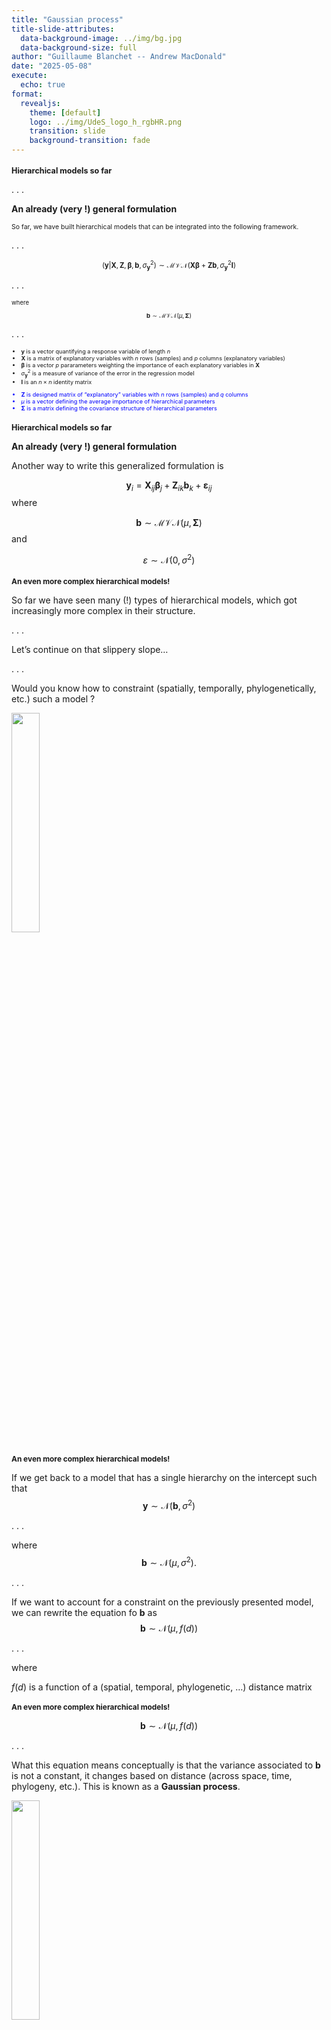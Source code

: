 ```yaml
---
title: "Gaussian process"
title-slide-attributes: 
  data-background-image: ../img/bg.jpg
  data-background-size: full
author: "Guillaume Blanchet -- Andrew MacDonald"
date: "2025-05-08"
execute:
  echo: true
format: 
  revealjs:
    theme: [default]
    logo: ../img/UdeS_logo_h_rgbHR.png
    transition: slide
    background-transition: fade
---
```


## Hierarchical models so far {style="font-size: 0.9em;"}

. . .

**An already (very !) general formulation**

::: {style="font-size: 0.75em"}
So far, we have built hierarchical models that can be integrated into the following framework.
:::

. . .

::: {style="font-size: 0.8em"}
$$(\mathbf{y}|\mathbf{X},\mathbf{Z}, \boldsymbol{\beta}, \mathbf{b}, \sigma_\mathbf{y}^2)\sim \mathcal{MVN}(\mathbf{X} \boldsymbol{\beta} + \mathbf{Z}\mathbf{b}, \sigma_\mathbf{y}^2\mathbf{I})$$
:::

. . .

::: {style="font-size: 0.68em"}

where

$$\mathbf{b}\sim \mathcal{MVN}(\mu, \mathbf{\Sigma})$$
:::

. . .

::: {style="font-size: 0.65em"}

- $\mathbf{y}$ is a vector quantifying a response variable of length $n$
- $\mathbf{X}$ is a matrix of explanatory variables with $n$ rows (samples) and $p$ columns (explanatory variables) 
- $\boldsymbol{\beta}$ is a vector $p$ pararameters weighting the importance of each explanatory variables in $\mathbf{X}$
- $\sigma_\mathbf{y}^2$ is a measure of variance of the error in the regression model
- $\mathbf{I}$ is an $n \times n$ identity matrix 

:::: {style="color: blue"}
- $\mathbf{Z}$ is designed matrix of "explanatory" variables with $n$ rows (samples) and $q$ columns 
- $\mu$ is a vector defining the average importance of hierarchical parameters
- $\mathbf{\Sigma}$ is a matrix defining the covariance structure of hierarchical parameters
::::
:::

## Hierarchical models so far {style="font-size: 0.9em;"}

**An already (very !) general formulation**

Another way to write this generalized formulation is

$$\mathbf{y}_i = \mathbf{X}_{ij} \boldsymbol{\beta}_j + \mathbf{Z}_{ik}\mathbf{b}_{k} + \boldsymbol{\varepsilon}_{ij}$$
where

$$\mathbf{b}\sim \mathcal{MVN}(\mu, \mathbf{\Sigma})$$
and 

$$\varepsilon \sim \mathcal{N}(0, \sigma^2)$$

## An even more complex hierarchical models! {style="font-size: 0.85em;"}

So far we have seen many (!) types of hierarchical models, which got increasingly more complex in their structure.

. . .

Let's continue on that slippery slope... 

. . . 

Would you know how to constraint (spatially, temporally, phylogenetically, etc.) such a model ?

![](https://www.i2symbol.com/pictures/emojis/f/c/3/2/fc326fef420c2381348864310ea8efa1_384.png){fig-align="center" width=30%}

## An even more complex hierarchical models! {style="font-size: 0.85em;"}

If we get back to a model that has a single hierarchy on the intercept such that
$$\mathbf{y} \sim \mathcal{N}(\mathbf{b},\sigma^2)$$

. . .

where
$$\mathbf{b} \sim \mathcal{N}(\mu, \sigma^2).$$

. . . 

If we want to account for a constraint on the previously presented model, we can rewrite the equation fo $\mathbf{b}$ as 
$$\mathbf{b} \sim \mathcal{N}\left(\mu, f(d)\right)$$

. . .

where

$f(d)$ is a function of a (spatial, temporal, phylogenetic, ...) distance matrix

## An even more complex hierarchical models! {style="font-size: 0.85em;"}

$$\mathbf{b} \sim \mathcal{N}\left(\mu, f(d)\right)$$

. . .

What this equation means conceptually is that the variance associated to $\mathbf{b}$ is not a constant, it changes based on distance (across space, time, phylogeny, etc.). This is known as a **Gaussian process**.

![](https://t4.ftcdn.net/jpg/05/69/50/21/240_F_569502134_d2TO2BeHCbvOn4imEyFJJ5n6HdiyJg9X.jpg){fig-align="center" width=30%}

## A bit of history

. . .

In statistics, Gaussian processes have a unique history. The development of this type of model is closely linked to the estimation of mineral deposits. 

. . .

Spatial Gaussian processes are also called **geostatistical** models, where the prefix *geo* refers to geology, not geography, as one may be led to believe.

. . .

As mining engineers are at the root of the development of Gaussian processes, the language associated with this type of model is influenced by this field. 

## A bit of history

Gaussian processes have been developed in the 1950s by 

::::{.columns}
::: {.column width="50%"}
![](https://www.nae.edu/File.aspx?id=191706){fig-align="center" width=60%}

:::::{style="font-size: 0.9em;"}
Daniel G. Krige (1919–2013)
:::::
:::
::: {.column width="50%"}
![](https://upload.wikimedia.org/wikipedia/commons/5/5c/Georges_Matheron.jpg){fig-align="center" width=75%}

:::::{style="font-size: 0.9em;"}
Georges Mathéron (1930–2000)
:::::

:::
::::

## Assumption with Gaussian processes

. . .

In general, when defining a Gaussian process, we make the following assumptions:

. . .

- The closer two samples are, the more similar they are.

. . .

- After a certain distance, it is no longer necessary to consider that a sample influences another.

. . .


**Note** The distance of influence of a sample on another can be different depending on what is being studied, where it is being studied and when it is being studied

## $f(d)$

. . .

So, what does $f(d)$ looks like exactly ?

. . .

In theory, $f(d)$ can be anything... 

. . .

However, in practice, there are particularities of the functions that are defined by the assumptions we impose on our model.

. . . 

Here is a classic structure these variance function take

```r
expVario <- function(d, nugget = 2, sill = 5, range = 10){
  nugget + sill * (1 - exp(-d / range))
}

par(mar = c(5.1, 5.1, 0.1, 0.1))
curve(expVario, 0, 100, 
      lwd = 5,
      bty = "L",
      ylim = c(0, 7),
      las = 1,
      xlab = "Distance",
      ylab = "Variance",
      cex.lab = 2.5,
      cex.axis = 2,
      col = "blue")
```

## $f(d)$ - A bit of vocabulary

. . .

**Nugget effect**

```r
expVario <- function(d, nugget = 2, sill = 5, range = 10){
  nugget + sill * (1 - exp(-d / range))
}

par(mar = c(5.1, 5.1, 0.1, 0.1))
curve(expVario, 0, 100, 
      lwd = 5,
      bty = "L",
      ylim = c(0, 7),
      las = 1,
      xlab = "Distance",
      ylab = "Variance",
      cex.lab = 2.5,
      cex.axis = 2,
      col = "blue")

arrows(x0 = 1,
       y0 = 0,
       x1 = 1,
       y1 = 2,
       length = 0.2,
       angle = 15,
       ljoin = "bevel",
       code = 3,
       lwd = 7,
       col = "orange")
```

## $f(d)$ - A bit of vocabulary

**Range**


```r
expVario <- function(d, nugget = 2, sill = 5, range = 10){
  nugget + sill * (1 - exp(-d / range))
}

par(mar = c(5.1, 5.1, 0.1, 0.1))
curve(expVario, 0, 100, 
      lwd = 5,
      bty = "L",
      ylim = c(0, 7),
      las = 1,
      xlab = "Distance",
      ylab = "Variance",
      cex.lab = 2.5,
      cex.axis = 2,
      col = "blue")

arrows(x0 = 0,
       y0 = 1,
       x1 = 30,
       y1 = 1,
       length = 0.2,
       angle = 15,
       ljoin = "bevel",
       code = 3,
       lwd = 7,
       col = "orange")
```


## $f(d)$ - A bit of vocabulary

**Sill**

```r
expVario <- function(d, nugget = 2, sill = 5, range = 10){
  nugget + sill * (1 - exp(-d / range))
}

par(mar = c(5.1, 5.1, 0.1, 0.1))
curve(expVario, 0, 100, 
      lwd = 5,
      bty = "L",
      ylim = c(0, 7),
      las = 1,
      xlab = "Distance",
      ylab = "Variance",
      cex.lab = 2.5,
      cex.axis = 2,
      col = "blue")

arrows(x0 = 60,
       y0 = 2,
       x1 = 60,
       y1 = 7,
       length = 0.2,
       angle = 15,
       ljoin = "bevel",
       code = 3,
       lwd = 7,
       col = "orange")
```

## $f(d)$ - types of functions {style="font-size: 0.85em;"}

. . .

Many functions that have been proposed have this general shape

. . . 

Let's first study the exponential function

$$C_0 + C_1 \left(1-e^{-d/a}\right)$$

. . .

where

- $C_0$ is the nugget effect

. . .

- $C_1$ is the sill

. . .

- $d$ is the distance

. . .

- $a$ is the range

## Exponential function

Nugget : 2 -- Sill : 5 -- Range : 10

```r
expVario <- function(d, nugget = 2, sill = 5, range = 10){
  nugget + sill * (1 - exp(-d / range))
}

par(mar = c(5.1, 5.1, 0.1, 0.1))
curve(expVario, 0, 100, 
      lwd = 5,
      bty = "L",
      ylim = c(0, 7),
      las = 1,
      xlab = "Distance",
      ylab = "Variance",
      cex.lab = 2.5,
      cex.axis = 2,
      col = "blue")
```

## Matérn function

:::{style="font-size: 0.65em;"}
$$b \sim{\cal N}\left(0,C_1\frac{2^{1-\nu}}{\Gamma(\nu)}\left(\sqrt{2\nu}\frac{d}{a}\right)^\nu K_\nu\left(\sqrt{2\nu}\frac{d}{a}\right)\right)$$
:::

. . . 


:::{style="font-size: 0.65em;"}
where

- $\Gamma(\nu) = (\nu - 1)!$

- $K_\nu$ is a modified Bessel function

- $d$ is the distance

- $a$ is the range

- $\nu$ is a strictly positive parameter giving flexibility to the left tail of the function
  - if $\nu = 0.5$ the function converges to an exponential function $\left(C_1\left(1 - e^{\frac{-d}{a}}\right)\right)$
  - if $\nu \rightarrow \infty$ the function converges to an Gaussian function (also known as the exponentiated quadratic function) $\left(C_1\left(1 - e^{\frac{-d^2}{2a^2}}\right)\right)$
:::

## Matérn function

Sill : 5 -- Range : 10 -- $\nu$ : 0.5

```r
library(gstat)
matVario.5 <- show.vgms(sill = 5,
                        model = "Mat", 
                        range = 10,
                        kappa = 0.5,
                        max = 100)

plot(matVario.5$panel.args[[1]]$x, matVario.5$panel.args[[1]]$y,
     type = "l",
     lwd = 5,
     bty = "L",
     ylim = c(0, 7),
     las = 1,
     xlab = "Distance",
     ylab = "Variance",
     cex.lab = 2.5,
     cex.axis = 2,
     col = "blue")
```

## Matérn function

Sill : 5 -- Range : 10 -- $\nu$ : 5

```r
library(gstat)
matVario5 <- show.vgms(sill = 5,
                       model = "Mat", 
                       range = 10,
                       kappa = 5,
                       max = 100)

plot(matVario5$panel.args[[1]]$x, matVario5$panel.args[[1]]$y,
     type = "l",
     lwd = 5,
     bty = "L",
     ylim = c(0, 7),
     las = 1,
     xlab = "Distance",
     ylab = "Variance",
     cex.lab = 2.5,
     cex.axis = 2,
     col = "blue")
```

## An illustrative example {style="font-size: 0.9em;"}

. . . 

To present how Gaussian processes can be used, let's study the distribution of *Sylvilagus oviparus* in Montréal.

. . .

**A few characteristics of** ***Sylvilagus oviparus***

- They are found mainly in urban parks of Montréal and are very efficient at hiding in hollow trees and burrows.

. . .

- They move well in an urban  setting and are not affected by the level of urbanisation

. . .

- They lay their eggs (often pastel-coloured) on the Sunday following the first full moon after the spring equinox. 


## A typical member of the species

![](https://t3.ftcdn.net/jpg/05/78/06/66/240_F_578066681_18vcVGHuSLDc4dQE6HTXG8qsn2tjSHMy.jpg){fig-align="center" width=75%}

## Distribution of *S. oviparus* in Montréal {style="font-size: 0.9em;"}

. . .

In 2015, a survey was carried out to find *Sylvilagus oviparus* in Montréal's park. Here are the data
. . .

::::{.columns}
:::{.column width="60%"}
```r
library(mapview)
explan<-readRDS("./slides/data/explanaNest.RDS")
lapin <- readRDS("./slides/data/lapin.RDS")

# Carte de présence absence en 2015
present <- explan[lapin$PA == 1,]
absent <- explan[lapin$PA == 0,]

# Map species
mapview(list(present, absent),
        col.regions = list("lightblue", "hotpink"),
        color = list("blue", "hotpink"),
        legend = list(TRUE, TRUE))
```
:::
:::{.column width="40%"}

:::::{style="font-size: 0.8em;"}
Within the censused park

- <span style="color:blue;">Blue parks</span> : observed

- <span style="color:#FF33FF;">Pink parks</span> : not observed
:::::
:::
::::

## Model

. . .

Since we have presence-absence data

$$P(y = 1) = \frac{\exp(b)}{1 - \exp(b)}$$

. . .

where 
$$b \sim{\cal N}\left(0, C_0 +C_1\left(1 - e^{\frac{-d}{a}}\right)\right)$$

## Fitting the model

```r
library(sf)
library(terra)
library(vegan)
library(INLA)

lapin <- readRDS("./slides/data/lapin.RDS")
explan <- readRDS("./slides/data/explanaNest.RDS")
mtl <- readRDS("./slides/data/mtl.RDS")

#===============================
# Building presence-absence data
#===============================
# Extract coordinates
lapinCoord <- st_coordinates(st_centroid(explan))

# Build PCNM for coordinates
PCNM <- pcnm(dist(lapinCoord))

# Presence-absence
lapin$PA <- ifelse(sign(PCNM$vectors[,6])<0, 0, 1)

#==================================================
# Building model - I cheated to make it fast and
# the Matern function was used, not the exponential
#==================================================
# INLA Mesh
mesh <- inla.mesh.2d(boundary = mtl, 
                     max.edge = 0.02,
                     offset = c(0.02,0.02),
                     cutoff = 0.01,
                     crs = st_crs(mtl))

# SPDE
SPDE <- inla.spde2.pcmatern(mesh=mesh,
                            alpha=2,
                            prior.range=c(0.05, 0.01),
                            prior.sigma=c(1, 0.01))

# Index matrix
Field <- inla.spde.make.index("field",n.spde=mesh$n)

# A matrix for estimation
AEst<-inla.spde.make.A(mesh,loc=as.matrix(lapinCoord))

# A matrix for prediction
APred<-inla.spde.make.A(mesh)

# For estimation
AEstlist <- list(AEst)

# For prediction
APredlist <- list(APred)

# Organise effect

# Estimation
effectEst <- list(i = 1:SPDE$n.spde)

# Prediction
effectPred <- list(i = 1:SPDE$n.spde)

# Stack for estimation
StackEst <- inla.stack(data=list(lapin = lapin$PA),
                       A = AEstlist,
                       effects = effectEst,
                       tag="est")

# Stack for prediction
StackPred <- inla.stack(data=list(lapin = NA),
                        A=APredlist,
                        effects=effectPred,
                        tag="pred")

# Organise StackEst and StackPred into a single stack
Stack <- inla.stack(StackEst,StackPred)

# Build model
model <- inla(lapin ~ 0 + f(i, model = SPDE),
              data = inla.stack.data(Stack),
              family="binomial",
              Ntrials=1,
              control.family =list(link="logit"),
              control.predictor=list(A=inla.stack.A(Stack),
                                     compute=TRUE, link = 1))

#===============
# Prediction map
#===============
# Dimension of the raster
rasterDim <- c(1000, 1500)

# Define basis of the map
mapBasis <- inla.mesh.projector(mesh,
                                dims = rasterDim,
                                xlim = c(st_bbox(mtl)[1], st_bbox(mtl)[3]),
                                ylim = c(st_bbox(mtl)[2], st_bbox(mtl)[4]),
                                crs = st_crs(mtl))

# Find the mesh edges on which predictions should be made
ID <- inla.stack.index(Stack, tag="pred")$data

# Calculate prediction
mapMean <- inla.mesh.project(mapBasis, 
                             model$summary.fitted.values[["mean"]][ID])

# Transform map into a raster
rastMean <- rast(nrows = rasterDim[1],
                 ncol = rasterDim[2],
                 crs = crs(mtl),
                 xmin = min(mapBasis$x), xmax = max(mapBasis$x),
                 ymin = min(mapBasis$y), ymax = max(mapBasis$y))

values(rastMean) <- as.vector(t(mapMean[,ncol(mapMean):1]))

# Mask of Montréal over the raster
lapinPredMask <- mask(rastMean,mtl)

saveRDS(lapinPredMask, file= "lapinMtl.RDS")

#==============================
# Calculate the range in meters
#==============================
x <- c(-73.8, -73.8 + model$summary.hyperpar$mean[1])
y <- c(45.4, 45.4)

twoPts <- st_as_sf(as.data.frame(cbind(x,y)),
                   coords = c("x", "y"),
                   crs = st_crs(mtl))

twoPtsProj <- st_transform(twoPts, crs = 32182)

dist(st_coordinates(twoPtsProj)) 
# Range = ~ 10200 m
model$summary.hyperpar$mean[2]
# Sill = ~ 3.12
```

If we estimate the parameters of the model presented in the previous slide we get a Gaussian process that looks like


```r
expVario <- function(d, nugget = 0, sill = 3.12, range = 10200){
  nugget + sill * (1 - exp(-d / range))
}

# The parameters were slightly 

par(mar = c(5.1, 5.5, 0.1, 0.1))
curve(expVario, 0, 45000, 
      lwd = 5,
      bty = "L",
      ylim = c(0, 3.5),
      las = 1,
      xlab = "",
      ylab = "",
      cex.axis = 2,
      col = "blue")

mtext("Distance", side = 1, line = 3.5, cex = 2.5)
mtext("Variance", side = 2, line = 3.75, cex = 2.5)
```

. . .

What can we learn from this model ?

## Prediction map

```r
library(terra)
lapinMtl <- readRDS("./slides/data/lapinMtl.RDS")
mapview::mapview(lapinMtl) + 
mapview(list(present, absent),
      col.regions = list("lightblue", "hotpink"),
      color = list("blue", "hotpink"),
      legend = list(TRUE, TRUE))
```

## Another cova

## Kringing

If we want to interpolate across the region of interest, this is known as **kriging**.

. . .

**Simple kriging**

So far, we have seen the most simplistic Gaussian process where there is not even any intercept that is estimated. In short, the model is constructed using only the covariance function. 

. . .

In a linear regression perspective, this means that

$$\mathbf{y}\sim\mathcal{N}(0, f(d))$$

## Kringing {style="font-size: 0.9em;"}

::: {style="font-size: 1.1em;"}
**Ordinary kriging** 
:::

If we want to account for an intercept in the model such that 

$$\mathbf{y}\sim\mathcal{N}(\beta_0, f(d))$$

This is known as **ordinary kriging**.

. . .

::: {style="font-size: 1.1em;"}
**Universal kriging** 
:::

If we want to account for one or more explanatory variables in the model such that 

$$\mathbf{y}\sim\mathcal{N}(\beta_0 + \mathbf{X}\beta, f(d))$$
This is known as **Universal kriging**.
